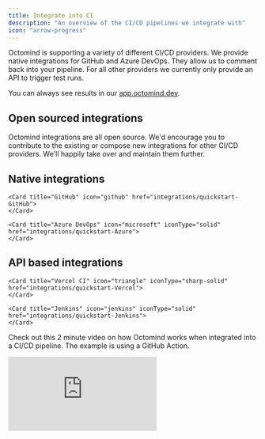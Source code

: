 ```yaml
---
title: Integrate into CI
description: "An overview of the CI/CD pipelines we integrate with"
icon: "arrow-progress"
---
```


Octomind is supporting a variety of different CI/CD providers.
We provide native integrations for GitHub and Azure DevOps. They allow us to comment back into your pipeline.
For all other providers we currently only provide an API to trigger test runs.

You can always see results in our [app.octomind.dev](https://app.octomind.dev/?utm_source=docs&utm_medium=txt-lnk).

## Open sourced integrations

Octomind integrations are all open source. We'd encourage you to contribute to the existing or compose new integrations for other CI/CD providers.
We'll happily take over and maintain them further.

## Native integrations

<CardGroup cols={2}>

    <Card title="GitHub" icon="github" href="integrations/quickstart-GitHub">
    </Card>

    <Card title="Azure DevOps" icon="microsoft" iconType="solid" href="integrations/quickstart-Azure">
    </Card>

</CardGroup>

<div class="mt-8" />

## API based integrations

<CardGroup cols={2}>

    <Card title="Vercel CI" icon="triangle" iconType="sharp-solid" href="integrations/quickstart-Vercel">
    </Card>

    <Card title="Jenkins" icon="jenkins" iconType="solid" href="integrations/quickstart-Jenkins">
    </Card>

</CardGroup>

<div class="mt-8" />

Check out this 2 minute video on how Octomind works when integrated into a CI/CD pipeline.
The example is using a GitHub Action.

<iframe
  width={560}
  height={315}
  src="https://www.youtube.com/embed/06wpvZRGklE"
  title="YouTube video player"
  frameBorder={0}
  allow="accelerometer; autoplay; clipboard-write; encrypted-media; gyroscope; picture-in-picture; web-share"
  allowFullScreen
></iframe>
